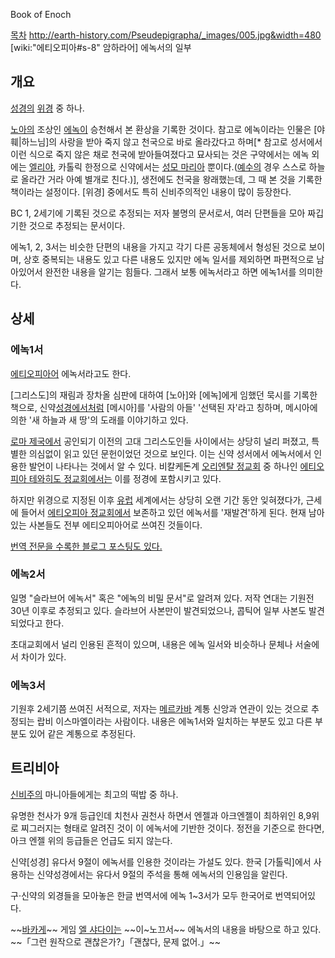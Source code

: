 Book of Enoch

[[목차]]
http://earth-history.com/Pseudepigrapha/_images/005.jpg&width=480
[wiki:"에티오피아#s-8" 암하라어] 에녹서의 일부
== 개요 ==
[[성경]]의 [[위경]] 중 하나.

[[노아]]의 조상인 [[에녹]]이 승천해서 본 환상을 기록한 것이다. 참고로 에녹이라는 인물은 [야훼|하느님]의 사랑을 받아 죽지 않고 천국으로 바로 올라갔다고 하며[* 참고로 성서에서 이런 식으로 죽지 않은 채로 천국에 받아들여졌다고 묘사되는 것은 구약에서는 에녹 외에는 [[엘리야]], 카톨릭 한정으로 신약에서는 [[성모 마리아]] 뿐이다.([[예수]]의 경우 스스로 하늘로 올라간 거라 아예 별개로 친다.)], 생전에도 천국을 왕래했는데, 그 때 본 것을 기록한 책이라는 설정이다. [위경] 중에서도 특히 신비주의적인 내용이 많이 등장한다.

BC 1, 2세기에 기록된 것으로 추정되는 저자 불명의 문서로서, 여러 단편들을 모아 짜깁기한 것으로 추정되는 문서이다. 

에녹1, 2, 3서는 비슷한 단편의 내용을 가지고 각기 다른 공동체에서 형성된 것으로 보이며, 상호 중복되는 내용도 있고 다른 내용도 있지만 에녹 일서를 제외하면 파편적으로 남아있어서 완전한 내용을 알기는 힘들다. 그래서 보통 에녹서라고 하면 에녹1서를 의미한다. 

== 상세 ==
=== 에녹1서 ===
[[에티오피아]]어 에녹서라고도 한다.

[그리스도]의 재림과 장차올 심판에 대하여 [노아]와 [에녹]에게 임했던 묵시를 기록한 책으로, 신약[[성경]]에서처럼 [메시아]를 '사람의 아들' '선택된 자'라고 칭하며, 메시아에 의한 '새 하늘과 새 땅'의 도래를 이야기하고 있다. 

[[로마 제국]]에서 공인되기 이전의 고대 그리스도인들 사이에서는 상당히 널리 퍼졌고, 특별한 의심없이 읽고 있던 문헌이었던 것으로 보인다. 이는 신약 성서에서 에녹서에서 인용한 발언이 나타나는 것에서 알 수 있다. 비칼케돈계 [[오리엔탈 정교회]] 중 하나인 [[에티오피아 테와히도 정교회]]에서는 이를 정경에 포함시키고 있다.
 
하지만 위경으로 지정된 이후 [[유럽]] 세계에서는 상당히 오랜 기간 동안 잊혀졌다가, 근세에 들어서 [[에티오피아 정교]]회에서 보존하고 있던 에녹서를 '재발견'하게 된다. 현재 남아있는 사본들도 전부 에티오피아어로 쓰여진 것들이다.

[http://blog.daum.net/vicson1/727 번역 전문을 수록한 블로그 포스팅도 있다.]

=== 에녹2서 ===
일명 "슬라브어 에녹서" 혹은 "에녹의 비밀 문서"로 알려져 있다. 저작 연대는 기원전 30년 이후로 추정되고 있다. 슬라브어 사본만이 발견되었으나, 콥틱어 일부 사본도 발견되었다고 한다.

초대교회에서 널리 인용된 흔적이 있으며, 내용은 에녹 일서와 비슷하나 문체나 서술에서 차이가 있다. 

=== 에녹3서 ===
기원후 2세기쯤 쓰여진 서적으로, 저자는 [[메르카바]] 계통 신앙과 연관이 있는 것으로 추정되는 랍비 이스마엘이라는 사람이다. 내용은 에녹1서와 일치하는 부분도 있고 다른 부분도 있어 같은 계통으로 추정된다.

== 트리비아 ==
[[신비주의]] 마니아들에게는 최고의 떡밥 중 하나.

유명한 천사가 9개 등급인데 치천사 권천사 하면서 엔젤과 아크엔젤이 최하위인 8,9위로 찌그러지는 형태로 알려진 것이 이 에녹서에 기반한 것이다. 정전을 기준으로 한다면, 아크 엔젤 위의 등급들은 언급도 되지 않는다.

신약[성경] 유다서 9절이 에녹서를 인용한 것이라는 가설도 있다. 한국 [가톨릭]에서 사용하는 신약성경에서는 유다서 9절의 주석을 통해 에녹서의 인용임을 알린다.

구·신약의 외경들을 모아놓은 한글 번역서에 에녹 1~3서가 모두 한국어로 번역되어있다.

~~[[바카게]]~~ 게임 [[엘 샤다이]]는 ~~이~노끄서~~ 에녹서의 내용을 바탕으로 하고 있다. ~~「그런 원작으로 괜찮은가?」「괜찮다, 문제 없어.」~~
